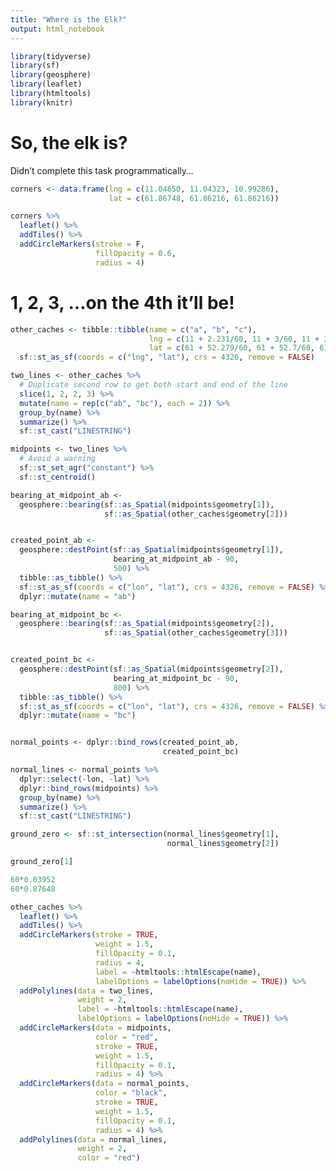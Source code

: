```yaml
---
title: "Where is the Elk?"
output: html_notebook
---
```


```r
library(tidyverse)
library(sf)
library(geosphere)
library(leaflet)
library(htmltools)
library(knitr)
```

# So, the elk is?
Didn't complete this task programmatically...

```r
corners <- data.frame(lng = c(11.04650, 11.04323, 10.99286), 
                      lat = c(61.86748, 61.86216, 61.86216))
```


```r
corners %>% 
  leaflet() %>% 
  addTiles() %>% 
  addCircleMarkers(stroke = F,
                   fillOpacity = 0.6,
                   radius = 4)
```

# 1, 2, 3, ...on the 4th it'll be!

```r
other_caches <- tibble::tibble(name = c("a", "b", "c"),
                               lng = c(11 + 2.231/60, 11 + 3/60, 11 + 2.5/60),
                               lat = c(61 + 52.279/60, 61 + 52.7/60, 61 + 52.9/60)) %>% 
  sf::st_as_sf(coords = c("lng", "lat"), crs = 4326, remove = FALSE)

two_lines <- other_caches %>%
  # Duplicate second row to get both start and end of the line
  slice(1, 2, 2, 3) %>%
  mutate(name = rep(c("ab", "bc"), each = 2)) %>%
  group_by(name) %>%
  summarize() %>%
  sf::st_cast("LINESTRING")

midpoints <- two_lines %>% 
  # Avoid a warning
  sf::st_set_agr("constant") %>% 
  sf::st_centroid()

bearing_at_midpoint_ab <- 
  geosphere::bearing(sf::as_Spatial(midpoints$geometry[1]), 
                     sf::as_Spatial(other_caches$geometry[2]))


created_point_ab <- 
  geosphere::destPoint(sf::as_Spatial(midpoints$geometry[1]),
                       bearing_at_midpoint_ab - 90,
                       500) %>% 
  tibble::as_tibble() %>% 
  sf::st_as_sf(coords = c("lon", "lat"), crs = 4326, remove = FALSE) %>% 
  dplyr::mutate(name = "ab")

bearing_at_midpoint_bc <- 
  geosphere::bearing(sf::as_Spatial(midpoints$geometry[2]), 
                     sf::as_Spatial(other_caches$geometry[3]))


created_point_bc <- 
  geosphere::destPoint(sf::as_Spatial(midpoints$geometry[2]),
                       bearing_at_midpoint_bc - 90,
                       800) %>% 
  tibble::as_tibble() %>% 
  sf::st_as_sf(coords = c("lon", "lat"), crs = 4326, remove = FALSE) %>% 
  dplyr::mutate(name = "bc")


normal_points <- dplyr::bind_rows(created_point_ab,
                                  created_point_bc)

normal_lines <- normal_points %>%
  dplyr::select(-lon, -lat) %>% 
  dplyr::bind_rows(midpoints) %>% 
  group_by(name) %>%
  summarize() %>%
  sf::st_cast("LINESTRING")

ground_zero <- sf::st_intersection(normal_lines$geometry[1], 
                                   normal_lines$geometry[2])

ground_zero[1]

60*0.03952
60*0.87648
```


```r
other_caches %>% 
  leaflet() %>% 
  addTiles() %>% 
  addCircleMarkers(stroke = TRUE,
                   weight = 1.5,
                   fillOpacity = 0.1,
                   radius = 4,
                   label = ~htmltools::htmlEscape(name),
                   labelOptions = labelOptions(noHide = TRUE)) %>% 
  addPolylines(data = two_lines,
               weight = 2,
               label = ~htmltools::htmlEscape(name),
               labelOptions = labelOptions(noHide = TRUE)) %>% 
  addCircleMarkers(data = midpoints,
                   color = "red",
                   stroke = TRUE,
                   weight = 1.5,
                   fillOpacity = 0.1,
                   radius = 4) %>% 
  addCircleMarkers(data = normal_points,
                   color = "black",
                   stroke = TRUE,
                   weight = 1.5,
                   fillOpacity = 0.1,
                   radius = 4) %>% 
  addPolylines(data = normal_lines,
               weight = 2,
               color = "red")
```





